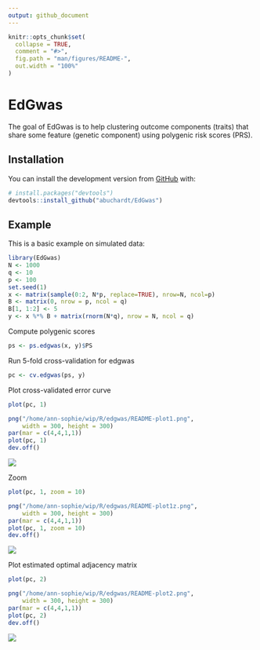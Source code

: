 ```yaml
---
output: github_document
---
```


<!-- README.md is generated from README.Rmd. Please edit that file -->

```r
knitr::opts_chunk$set(
  collapse = TRUE,
  comment = "#>",
  fig.path = "man/figures/README-",
  out.width = "100%"
)
```

# EdGwas

<!-- badges: start -->
<!-- badges: end -->

The goal of EdGwas is to help clustering outcome components (traits) that share some feature (genetic component) using polygenic risk scores (PRS).

## Installation

You can install the development version from [GitHub](https://github.com/) with:

``` r
# install.packages("devtools")
devtools::install_github("abuchardt/EdGwas")
```
## Example

This is a basic example on simulated data:

```r
library(EdGwas)
N <- 1000 
q <- 10
p <- 100
set.seed(1)
x <- matrix(sample(0:2, N*p, replace=TRUE), nrow=N, ncol=p)
B <- matrix(0, nrow = p, ncol = q)
B[1, 1:2] <- 5
y <- x %*% B + matrix(rnorm(N*q), nrow = N, ncol = q)
```

Compute polygenic scores
```r
ps <- ps.edgwas(x, y)$PS
```

Run 5-fold cross-validation for edgwas
```r
pc <- cv.edgwas(ps, y)
```

Plot cross-validated error curve
```r
plot(pc, 1)
```

```r
png("/home/ann-sophie/wip/R/edgwas/README-plot1.png",
    width = 300, height = 300)
par(mar = c(4,4,1,1))
plot(pc, 1)
dev.off()
```

![](README-plot1.png)

Zoom 
```r
plot(pc, 1, zoom = 10)
```

```r
png("/home/ann-sophie/wip/R/edgwas/README-plot1z.png",
    width = 300, height = 300)
par(mar = c(4,4,1,1))
plot(pc, 1, zoom = 10)
dev.off()
```

![](README-plot1z.png)

Plot estimated optimal adjacency matrix
```r
plot(pc, 2)
```

```r
png("/home/ann-sophie/wip/R/edgwas/README-plot2.png",
    width = 300, height = 300)
par(mar = c(4,4,1,1))
plot(pc, 2)
dev.off()
```

![](README-plot2.png)

